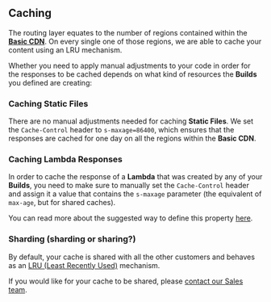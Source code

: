 ## Caching

The routing layer equates to the number of regions contained within the [**Basic CDN**](http://link-to-cdn-and-global-distribution). On every single one of those regions, we are able to cache your content using an LRU mechanism.

Whether you need to apply manual adjustments to your code in order for the responses to be cached depends on what kind of resources the **Builds** you defined are creating:

### Caching Static Files

There are no manual adjustments needed for caching **Static Files**. We set the `Cache-Control` header to `s-maxage=86400`, which ensures that the responses are cached for one day on all the regions within the **Basic CDN**.

### Caching Lambda Responses

In order to cache the response of a **Lambda** that was created by any of your **Builds**, you need to make sure to manually set the `Cache-Control` header and assign it a value that contains the `s-maxage` parameter (the equivalent of `max-age`, but for shared caches).

You can read more about the suggested way to define this property [here](http://link-to-global-routing-and-cdn).

### Sharding (sharding or sharing?)

By default, your cache is shared with all the other customers and behaves as an [LRU (Least Recently Used)](https://en.wikipedia.org/wiki/Cache_replacement_policies#Least_recently_used_(LRU)) mechanism.

If you would like for your cache to be shared, please [contact our Sales team](mailto:sales@zeit.co).
